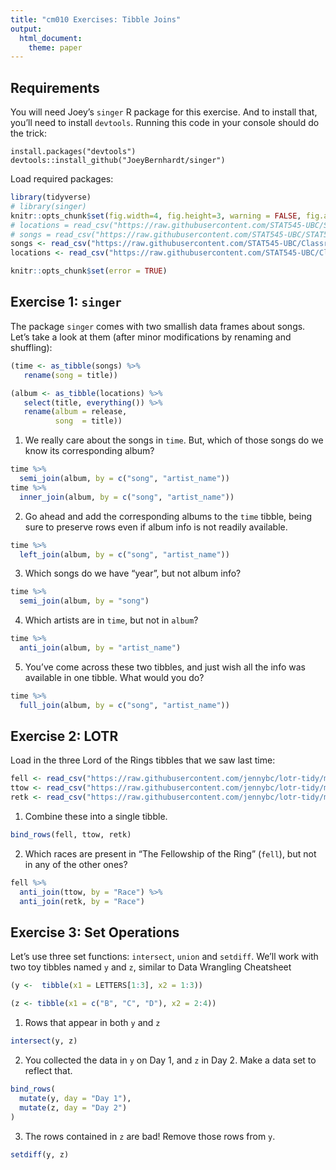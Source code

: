 ```yaml
---
title: "cm010 Exercises: Tibble Joins"
output: 
  html_document:
    theme: paper
---
```


## Requirements

You will need Joey's `singer` R package for this exercise. And to install that, you'll need to install `devtools`. Running this code in your console should do the trick:

```
install.packages("devtools")
devtools::install_github("JoeyBernhardt/singer")
```

Load required packages:

```r
library(tidyverse)
# library(singer)
knitr::opts_chunk$set(fig.width=4, fig.height=3, warning = FALSE, fig.align = "center")
# locations = read_csv("https://raw.githubusercontent.com/STAT545-UBC/STAT545-home/master/content/loc.csv")
# songs = read_csv("https://raw.githubusercontent.com/STAT545-UBC/STAT545-home/master/content/songs.csv")
songs <- read_csv("https://raw.githubusercontent.com/STAT545-UBC/Classroom/master/data/singer/songs.csv")
locations <- read_csv("https://raw.githubusercontent.com/STAT545-UBC/Classroom/master/data/singer/loc.csv")
```

<!---The following chunk allows errors when knitting--->

```r
knitr::opts_chunk$set(error = TRUE)
```

## Exercise 1: `singer`

The package `singer` comes with two smallish data frames about songs. Let's take a look at them (after minor modifications by renaming and shuffling):

```r
(time <- as_tibble(songs) %>% 
   rename(song = title))
```

```r
(album <- as_tibble(locations) %>% 
   select(title, everything()) %>% 
   rename(album = release,
          song  = title))
```


1. We really care about the songs in `time`. But, which of those songs do we know its corresponding album?

```r
time %>% 
  semi_join(album, by = c("song", "artist_name"))
time %>%
  inner_join(album, by = c("song", "artist_name"))
```

2. Go ahead and add the corresponding albums to the `time` tibble, being sure to preserve rows even if album info is not readily available.

```r
time %>% 
  left_join(album, by = c("song", "artist_name"))
```

3. Which songs do we have "year", but not album info?

```r
time %>% 
  semi_join(album, by = "song")
```

4. Which artists are in `time`, but not in `album`?

```r
time %>% 
  anti_join(album, by = "artist_name")
```


5. You've come across these two tibbles, and just wish all the info was available in one tibble. What would you do?

```r
time %>% 
  full_join(album, by = c("song", "artist_name"))
```


## Exercise 2: LOTR

Load in the three Lord of the Rings tibbles that we saw last time:

```r
fell <- read_csv("https://raw.githubusercontent.com/jennybc/lotr-tidy/master/data/The_Fellowship_Of_The_Ring.csv")
ttow <- read_csv("https://raw.githubusercontent.com/jennybc/lotr-tidy/master/data/The_Two_Towers.csv")
retk <- read_csv("https://raw.githubusercontent.com/jennybc/lotr-tidy/master/data/The_Return_Of_The_King.csv")
```

1. Combine these into a single tibble.

```r
bind_rows(fell, ttow, retk)
```

2. Which races are present in "The Fellowship of the Ring" (`fell`), but not in any of the other ones?

```r
fell %>% 
  anti_join(ttow, by = "Race") %>% 
  anti_join(retk, by = "Race")
```



## Exercise 3: Set Operations

Let's use three set functions: `intersect`, `union` and `setdiff`. We'll work with two toy tibbles named `y` and `z`, similar to Data Wrangling Cheatsheet

```r
(y <-  tibble(x1 = LETTERS[1:3], x2 = 1:3))
```

```r
(z <- tibble(x1 = c("B", "C", "D"), x2 = 2:4))
```

1. Rows that appear in both `y` and `z`

```r
intersect(y, z)
```

2. You collected the data in `y` on Day 1, and `z` in Day 2. Make a data set to reflect that.

```r
bind_rows(
  mutate(y, day = "Day 1"),
  mutate(z, day = "Day 2")
)
```

3. The rows contained in `z` are bad! Remove those rows from `y`.

```r
setdiff(y, z)
```
